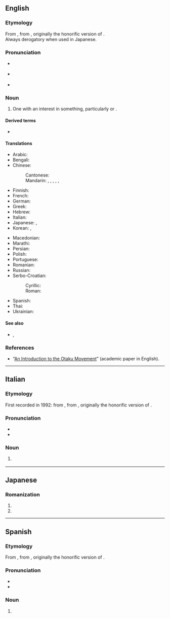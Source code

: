 ==English==
{{was wotd|2008|June|20}}

===Etymology===
From {{bor|en|ja|オタク|tr=otaku||nerd, geek|notext=1}}, from {{m|ja|お宅|tr=otaku|pos=honorific for “you”}}, originally the honorific version of {{m|ja|宅|tr=taku||home}}.<br/>Always derogatory when used in Japanese.

===Pronunciation===
{{wikipedia}}
* {{a|UK}} {{IPA|/əʊˈtɑːkuː/|[əʊ̯ˈtʰɑːkʰuː]|lang=en}}
* {{a|US}} {{IPA|/oʊˈtɑku/|[o̞ʊ̯ˈtʰɑkʰu]|lang=en}}
* {{audio|en-us-otaku.ogg|Audio (US)|lang=en}}

===Noun===
{{en-noun|s|otaku}}

# {{lb|en|fandom}} One with an {{l|en|obsessive}} interest in something, particularly {{l|en|anime}} or {{l|en|manga}}.

====Derived terms====
* {{l|en|otakukin}}

====Translations====
{{trans-top|one with an obsessive interest in something such as anime or manga}}
* Arabic: {{t|ar|أُوتَاكُو|m}}
* Bengali: {{t|bn|ওতাকু}}
* Chinese:
*: Cantonese: {{t|yue|御宅族|tr=jyu6 zaak6-2 zuk6}}
*: Mandarin: {{qualifier|male nerd}} {{t+|cmn|宅男|tr=zháinán}}, {{qualifier|female nerd}} {{t+|cmn|宅女|tr=zháinǚ}}, {{t+|cmn|御宅族|tr=yùzháizú}}, {{qualifier|fan}} {{t+|cmn|粉絲}}, {{t+|cmn|粉丝|tr=fěnsī}}, {{qualifier|one obsessed with Japanese things}} {{t+|cmn|哈日族|tr=hāRìzú}}
* Finnish: {{t|fi|otaku}}
* French: {{t+|fr|otaku|m|f}}
* German: {{t+|de|Otaku|m}}
* Greek: {{t|el|οτάκου|m|f}}
* Hebrew: {{t|he|אוֹטָאקוּ|m|tr=otáku}}
* Italian: {{t+|it|otaku|m|f}}
* Japanese: {{t|ja|オタク}}, {{t|ja|ヲタク|tr=otaku}}
* Korean: {{t+|ko|오타쿠}}, {{t|ko|오덕후}}
{{trans-mid}}
* Macedonian: {{t|mk|отаку|m}}
* Marathi: {{t|mr|ओताकु|m}}
* Persian: {{t|fa|اتاکو|tr=otâku}}
* Polish: {{t+|pl|otaku|m}}
* Portuguese: {{t+|pt|otaku|m|f}}
* Romanian: {{t+|ro|otaku|m|f}}
* Russian: {{t+|ru|ота́ку|m|f}}
* Serbo-Croatian:
*: Cyrillic: {{t|sh|отаку|m}}
*: Roman: {{t|sh|otaku|m}}
* Spanish: {{t+|es|otaku|m|f}}
* Thai: {{t|th|โอะตะกุ|tr=ò-dtà-gù}}
* Ukrainian: {{t|uk|ота́ку|m|f}}
{{trans-bottom}}

====See also====
* {{l|en|fanboy}}, {{l|en|fangirl}}

===References===
* “[http://www.brunel.ac.uk/4042/entertext4.1/lamarre1.pdf An Introduction to the Otaku Movement]” (academic paper in English).

{{topics|en|Fandom|Japanese fiction}}

----

==Italian==

===Etymology===
First recorded in 1992: from {{bor|it|ja|オタク|tr=otaku||nerd, geek|notext=1}}, from {{m|ja|お宅|tr=otaku|pos=honorific for “you”}}, originally the honorific version of {{m|ja|宅|tr=taku||home}}.

===Pronunciation===
{{wikipedia|lang=it}}
* {{IPA|/oˈta.ku/|[oˈt̪äːku]|lang=it}}
* {{hyphenation|o|tà|ku|lang=it}}

===Noun===
{{it-noun|mf|-}}

# {{lb|it|fandom}} {{l|en|otaku}} {{gloss|one with an obsessive interest in something such as anime or manga}}

{{topics|it|Japanese fiction}}

----

==Japanese==

===Romanization===
{{ja-romaji}}

# {{ja-romanization of|おたく}}
# {{ja-romanization of|オタク}}

----

==Spanish==

===Etymology===
From {{bor|es|ja|オタク|tr=otaku||nerd, geek|notext=1}}, from {{m|ja|お宅|tr=otaku|pos=honorific for “you”}}, originally the honorific version of {{m|ja|宅|tr=taku||home}}.

===Pronunciation===
{{wikipedia|lang=es}}
* {{es-IPA}}
* {{hyphenation|o|ta|ku|lang=es}}

===Noun===
{{es-noun|mf}}

# {{lb|es|fandom}} {{l|en|otaku}} {{gloss|one with an obsessive interest in something such as anime or manga}}

{{topics|es|Fandom}}